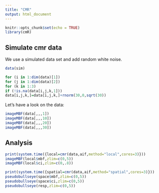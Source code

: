 ```yaml
---
title: "CMR"
output: html_document
---
```


```r
knitr::opts_chunk$set(echo = TRUE)
library(cmR)
```

## Simulate cmr data

We use a simulated data set and add random white noise.

```r
data(sim)

for (i in 1:dim(data)[1])
for (j in 1:dim(data)[2])
for (k in 1:3)
if (!is.na(data[i,j,k,1]))
data[i,j,k,]=data[i,j,k,]+rnorm(30,0,sqrt(30))
```

Let's have a look on the data:
```r
imageMBF(data[,,,1])
imageMBF(data[,,,10])
imageMBF(data[,,,20])
imageMBF(data[,,,30])
```

## Analysis

```r
print(system.time({local=cmr(data,aif,method="local",cores=3)}))
imageMBF(local$mbf,zlim=c(0,5))
imageMBF(local$ci,zlim=c(0,.8))
```

```r
print(system.time({spatial=cmr(data,aif,method="spatial",cores=3)}))
pseudobullseye(space$mbf,zlim=c(0,5))
pseudobullseye(space$ci,zlim=c(0,5))
pseudobullseye(resp,zlim=c(0,5))
```


